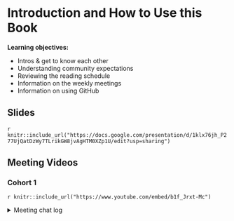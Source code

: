 # Introduction and How to Use this Book

**Learning objectives:**

- Intros & get to know each other
- Understanding community expectations
- Reviewing the reading schedule
- Information on the weekly meetings
- Information on using GitHub

## Slides

`r knitr::include_url("https://docs.google.com/presentation/d/1klx76jh_P277UjQatDzWy7TLrikGW8jvAgHTM0XZp1U/edit?usp=sharing")`

## Meeting Videos

### Cohort 1

`r knitr::include_url("https://www.youtube.com/embed/b1f_Jrxt-Mc")`

<details>
  <summary> Meeting chat log </summary>
  
```
00:03:53    Morgan Grovenburg:  I saw the book mentioned a DataEdu Slack Channel (https://dataedu.slack.com/). Is that still going/active?

00:05:10    Jon Harmon (jonthegeek):    Yes it is! It's not as active as R4DS, but there are usually discussions happening.

00:05:10    Isabella Velásquez:    Hey Morgan! That’s is actually where the book got started :) There are lots of people on that Slack. I can send an invite link to join if anybody is interested.

00:05:36    Morgan Grovenburg:  Yes I'm interested in an invite!

00:05:40    Rob Lucas:  Me too!

00:06:12    Isabella Velásquez:    Here it is! Let’s work together in Slack! It’s a faster, simpler way to talk shop, share files, and get work done. Join here: https://join.slack.com/t/dataedu/shared_invite/zt-9jkexbww-QxFbexhFoanFicVWaEpyBA

00:16:55    beth.kelly: I prefer the camera too! Sorry.

00:18:23    Isabella Velásquez:    Thanks Beth! Same here, I often feel siloed and I can’t wait to learn from all your work.

00:21:10    Jon Harmon (jonthegeek):    r4ds.io/diseur will take you to the bookdown side of the repo, and allow you to hop over to the GitHub (assuming I set it up correctly)

00:22:04    Layla Bouzoubaa:    John I get a 404

00:22:15    Alyssa Ibarra:  Same here

00:22:47    Ryan Woodbury:  https://github.com/r4ds/bookclub-dsieur

00:23:19    Jon Harmon (jonthegeek):    Hmmm. Evidently it requires https://r4ds.io/dsieur

00:23:35    Jon Harmon (jonthegeek):    ...which might have just solved a bug I've had elsewhere.

00:24:04    Layla Bouzoubaa:    sweeet

00:28:08    beth.kelly: Jon is freezing for everyone else, right?

00:28:12    Morgan Grovenburg:  Yes

00:28:12    Alyssa Ibarra:  I think you’re freezing, Jon

00:28:17    Daniel Jin: Y

00:28:51    Mark LaVenia:   https://github.com/r4ds/bookclub-dsieur

00:29:52    Daniel Jin: 50% this time tho!

00:30:16    Jon Harmon (jonthegeek):    I will talk about this on the Slack evidently 🙃

00:30:28    Isabella Velásquez:    yeah absolutely. Can’t wait to get any feedback!!

00:33:12    Jon Harmon (jonthegeek):    My internet is really bad today, gonna drop off!

00:33:28    Ryan Woodbury:  Thanks for setting this up! See you soon.

00:37:28    Isabella Velásquez:    Yes! And we’ll send a Slack message once we’re done.

00:39:46    Ryan Woodbury:  I listened to a podcast about the Kentucky stats project. It sounded way cool!

00:41:44    beth.kelly: That's great! I'd love to hear about the podcast.

00:42:19    beth.kelly: I love the desks in your background Rob!

00:43:14    Rob Lucas:  Thanks, Beth! They came out of a school in Ohio where my grandfather was a principal.

00:43:28    Isabella Velásquez:    So glad to hear it!!

00:46:12    Michael H:  Ryan E’s podcast About Practice is great

00:46:39    Ryan Woodbury:  ^^ Yes ^^

00:49:38    beth.kelly: So interested in retention in higher ed!

00:51:28    Ryan Woodbury:  Here is the podcast link the “Data Ed Chat”, episode 10 discusses the Kentucky Stats Explorer: https://www.buzzsprout.com/1074286

00:51:45    Ryan Woodbury:  And the “About Practice” podcast with two of the books authors: https://anchor.fm/about-practice/episodes/1-Hypothesis-Testing-for-Kids-is-Basically-Torture-eq0qc6

00:53:48    Morgan Grovenburg:  I think that was everyone

00:54:30    Mark LaVenia:   Thank you! :)

00:54:55    Daniel Jin: Thank you Ryan and Isabella for organizing! Can't wait!

00:55:00    Mark LaVenia:   I'll stick around for that too :)

00:55:13    Marina: This is my first time participating in something like this. Usually, how long do these sessions last?

00:56:01    Ryan Woodbury:  https://www.youtube.com/watch?v=d41oc2OMAuI&feature=youtu.be

00:56:49    Ryan Woodbury:  The sessions are blocked for an hour. However, I have seen some videos from other book clubs that last for 30 minutes. It’ll depend on the week.

00:57:31    Marina: Ok, thanks!

01:08:02    Mark LaVenia:   very helpful. thanks!
```
</details>
